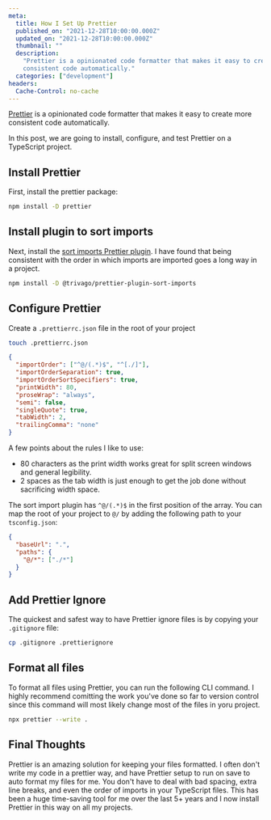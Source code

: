 ```yaml
---
meta:
  title: How I Set Up Prettier
  published_on: "2021-12-28T10:00:00.000Z"
  updated_on: "2021-12-28T10:00:00.000Z"
  thumbnail: ""
  description:
    "Prettier is a opinionated code formatter that makes it easy to create more
    consistent code automatically."
  categories: ["development"]
headers:
  Cache-Control: no-cache
---
```


[Prettier](https://prettier.io/) is a opinionated code formatter that makes it
easy to create more consistent code automatically.

In this post, we are going to install, configure, and test Prettier on a
TypeScript project.

## Install Prettier

First, install the prettier package:

```sh
npm install -D prettier
```

## Install plugin to sort imports

Next, install the
[sort imports Prettier plugin](https://github.com/trivago/prettier-plugin-sort-imports).
I have found that being consistent with the order in which imports are imported
goes a long way in a project.

```sh
npm install -D @trivago/prettier-plugin-sort-imports
```

## Configure Prettier

Create a `.prettierrc.json` file in the root of your project

```sh
touch .prettierrc.json
```

```json
{
  "importOrder": ["^@/(.*)$", "^[./]"],
  "importOrderSeparation": true,
  "importOrderSortSpecifiers": true,
  "printWidth": 80,
  "proseWrap": "always",
  "semi": false,
  "singleQuote": true,
  "tabWidth": 2,
  "trailingComma": "none"
}
```

A few points about the rules I like to use:

- 80 characters as the print width works great for split screen windows and
  general legibility.
- 2 spaces as the tab width is just enough to get the job done without
  sacrificing width space.

The sort import plugin has `^@/(.*)$` in the first position of the array. You
can map the root of your project to `@/` by adding the following path to your
`tsconfig.json`:

```json
{
  "baseUrl": ".",
  "paths": {
    "@/*": ["./*"]
  }
}
```

## Add Prettier Ignore

The quickest and safest way to have Prettier ignore files is by copying your
`.gitignore` file:

```sh
cp .gitignore .prettierignore
```

## Format all files

To format all files using Prettier, you can run the following CLI command. I
highly recommend comitting the work you've done so far to version control since
this command will most likely change most of the files in yoru project.

```sh
npx prettier --write .
```

## Final Thoughts

Prettier is an amazing solution for keeping your files formatted. I often don't
write my code in a prettier way, and have Prettier setup to run on save to auto
format my files for me. You don't have to deal with bad spacing, extra line
breaks, and even the order of imports in your TypeScript files. This has been a
huge time-saving tool for me over the last 5+ years and I now install Prettier
in this way on all my projects.

